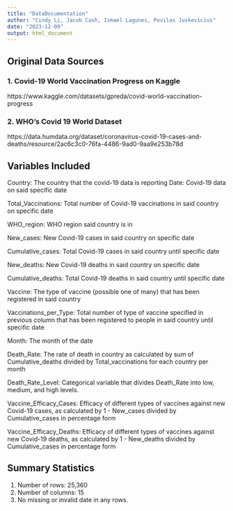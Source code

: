 ---
title: "DataDocumentation"
author: "Cindy Li, Jacob Cash, Ismael Lagunes, Povilas Juskevicius"
date: "2023-12-09"
output: html_document
---

## Original Data Sources 
### 1. Covid-19 World Vaccination Progress on Kaggle
https://www.kaggle.com/datasets/gpreda/covid-world-vaccination-progress

### 2. WHO's Covid 19 World Dataset 
https://data.humdata.org/dataset/coronavirus-covid-19-cases-and-deaths/resource/2ac6c3c0-76fa-4486-9ad0-9aa9e253b78d

## Variables Included
Country: The country that the covid-19 data is reporting
Date: Covid-19 data on said specific date 

Total_Vaccinations: Total number of Covid-19 vaccinations in said country on specific date

WHO_region: WHO region said country is in 

New_cases: New Covid-19 cases in said country on specific date

Cumulative_cases: Total Covid-19 cases in said country until specific date

New_deaths: New Covid-19 deaths in said country on specific date

Cumulative_deaths: Total Covid-19 deaths in said country until specific date

Vaccine: The type of vaccine (possible one of many) that has been registered in said country

Vaccinations_per_Type: Total number of type of vaccine specified in previous column that has been registered to people in said country until specific date

Month: The month of the date

Death_Rate: The rate of death in country as calculated by sum of Cumulative_deaths divided by Total_vaccinations for each country per month

Death_Rate_Level: Categorical variable that divides Death_Rate into low, medium, and high levels. 

Vaccine_Efficacy_Cases: Efficacy of different types of vaccines against new Covid-19 cases, as calculated by 1 - New_cases divided by Cumulative_cases in percentage form

Vaccine_Efficacy_Deaths: Efficacy of different types of vaccines against new Covid-19 deaths, as calculated by 1 - New_deaths divided by Cumulative_cases in percentage form

## Summary Statistics
1. Number of rows: 25,360
2. Number of columns: 15
3. No missing or invalid date in any rows. 